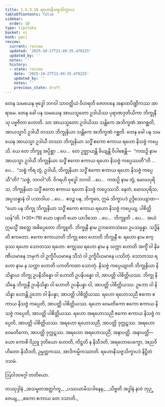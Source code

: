 ```yaml
---
title: 1.5.3.10 ရဟောနိသဇ္ဇသိက္ခာပဒ
tableOfContents: false
sidebar:
  order: 10
type: tipitaka
basket: vi
book: paci
review:
  current: review
  updated: '2025-10-27T21:49:35.470225'
  updated_by: ''
  notes: ''
  history:
  - state: review
    date: '2025-10-27T21:49:35.470225'
    updated_by: ''
    notes: ''
    previous_state: draft
---
```



<ReviewStatus review={frontmatter.review} showDetails={true} />

<HypothesisAnnotation frontmatter={frontmatter} />

<DynamicBreadcrumb />

<Division number="198" book="paci" e="ch" v="2" p="93">

<Paragraph number="648" book="paci">
တေန သမယေန ဗုဒ္ဓေါ ဘဂဝါ သာဝတ္ထိယံ ဝိဟရတိ ဇေတဝနေ အနာထပိဏ္ဍိကဿ အာရာမေ. တေန ခေါ ပန သမယေန အာယသ္မတော ဥဒါယိဿ ပုရာဏဒုတိယိကာ ဘိက္ခုနီသု ပဗ္ဗဇိတာ ဟောတိ. သာ အာယသ္မတော ဥဒါယိဿ သန္တိကေ အဘိက္ခဏံ အာဂစ္ဆတိ, အာယသ္မာပိ ဥဒါယီ တဿာ ဘိက္ခုနိယာ သန္တိကေ အဘိက္ခဏံ ဂစ္ဆတိ. တေန ခေါ ပန သမယေန အာယသ္မာ ဥဒါယီ တဿာ ဘိက္ခုနိယာ သဒ္ဓိံ ဧကော ဧကာယ ရဟော နိသဇ္ဇံ ကပ္ပေသိ.
</Paragraph>

<Paragraph number="649" book="paci">
ယေ တေ ဘိက္ခူ အပ္ပိစ္ဆာ …ပေ…  တေ ဥဇ္ဈာယန္တိ ခိယျန္တိ ဝိပါစေန္တိ—  “ကထဉှိ နာမ အာယသ္မာ ဥဒါယီ ဘိက္ခုနိယာ သဒ္ဓိံ ဧကော ဧကာယ ရဟော နိသဇ္ဇံ ကပ္ပေဿတီ”တိ …ပေ…  “သစ္စံ ကိရ တွံ, ဥဒါယိ, ဘိက္ခုနိယာ သဒ္ဓိံ ဧကော ဧကာယ ရဟော နိသဇ္ဇံ ကပ္ပေသီ”တိ? “သစ္စံ, ဘဂဝါ”တိ. ဝိဂရဟိ ဗုဒ္ဓေါ ဘဂဝါ …ပေ…  ကထဉှိ နာမ တွံ, မောဃပုရိသ, ဘိက္ခုနိယာ သဒ္ဓိံ ဧကော ဧကာယ ရဟော နိသဇ္ဇံ ကပ္ပေဿသိ. နေတံ, မောဃပုရိသ, အပ္ပသန္နာနံ ဝါ ပသာဒါယ …ပေ…  ဧဝဉ္စ ပန, ဘိက္ခဝေ, ဣမံ သိက္ခာပဒံ ဥဒ္ဒိသေယျာထ—
</Paragraph>

</Division>
<Division number="199" book="paci" e="ch" v="2" p="94">

<Paragraph number="650" book="paci">
<Emphasis>“ယော ပန ဘိက္ခု ဘိက္ခုနိယာ သဒ္ဓိံ ဧကော ဧကာယ ရဟော နိသဇ္ဇံ ကပ္ပေယျ, ပါစိတ္တိယန်”</Emphasis>တိ. (*30*:<Emphasis>79</Emphasis>)
</Paragraph>

</Division>
<Division number="200" book="paci" e="ch" v="2" p="94">

<Paragraph number="651" book="paci">
<Emphasis>ယော ပနာ</Emphasis>တိ ယော ယာဒိသော …ပေ…  <Emphasis>ဘိက္ခူ</Emphasis>တိ …ပေ…  အယံ ဣမသ္မိံ အတ္ထေ အဓိပ္ပေတော ဘိက္ခူတိ.
</Paragraph>

<Paragraph number="652" book="paci">
<Emphasis>ဘိက္ခုနီ</Emphasis> နာမ ဥဘတောသံဃေ ဥပသမ္ပန္နာ.
</Paragraph>

<Paragraph number="653" book="paci">
<Emphasis>သဒ္ဓိန်</Emphasis>တိ ဧကတော.
</Paragraph>

<Paragraph number="654" book="paci">
<Emphasis>ဧကော ဧကာယာ</Emphasis>တိ ဘိက္ခု စေဝ ဟောတိ ဘိက္ခုနီ စ.
</Paragraph>

<Paragraph number="655" book="paci">
<Emphasis>ရဟော</Emphasis> နာမ စက္ခုဿ ရဟော သောတဿ ရဟော. စက္ခုဿ ရဟော နာမ န သက္ကာ ဟောတိ အက္ခိံ ဝါ နိခဏီယမာနေ ဘမုကံ ဝါ ဥက္ခိပီယမာနေ သီသံ ဝါ ဥက္ခိပီယမာနေ ပဿိတုံ. သောတဿ ရဟော နာမ န သက္ကာ ဟောတိ ပကတိကထာ သောတုံ.
</Paragraph>

<Paragraph number="656" book="paci">
<Emphasis>နိသဇ္ဇံ ကပ္ပေယျာ</Emphasis>တိ ဘိက္ခုနိယာ နိသိန္နာယ ဘိက္ခု ဥပနိသိန္နော ဝါ ဟောတိ ဥပနိပန္နော ဝါ, အာပတ္တိ ပါစိတ္တိယဿ.
</Paragraph>

<Paragraph number="657" book="paci">
ဘိက္ခု နိသိန္နေ ဘိက္ခုနီ ဥပနိသိန္နာ ဝါ ဟောတိ ဥပနိပန္နာ ဝါ, အာပတ္တိ ပါစိတ္တိယဿ. ဥဘော ဝါ နိသိန္နာ ဟောန္တိ ဥဘော ဝါ နိပန္နာ, အာပတ္တိ ပါစိတ္တိယဿ.
</Paragraph>

</Division>
<Division number="201" book="paci" e="ch" v="2" p="95">

<Paragraph number="658" book="paci">
ရဟော ရဟောသညီ ဧကော ဧကာယ နိသဇ္ဇံ ကပ္ပေတိ, အာပတ္တိ ပါစိတ္တိယဿ. ရဟော ဝေမတိကော ဧကော ဧကာယ နိသဇ္ဇံ ကပ္ပေတိ, အာပတ္တိ ပါစိတ္တိယဿ. ရဟော အရဟောသညီ ဧကော ဧကာယ နိသဇ္ဇံ ကပ္ပေတိ, အာပတ္တိ ပါစိတ္တိယဿ.
</Paragraph>

<Paragraph number="659" book="paci">
အရဟော ရဟောသညီ, အာပတ္တိ ဒုက္ကဋဿ. အရဟော ဝေမတိကော, အာပတ္တိ ဒုက္ကဋဿ. အရဟော အရဟောသညီ, အနာပတ္တိ.
</Paragraph>

</Division>
<Division number="202" book="paci" e="ch" v="2" p="95">

<Paragraph number="660" book="paci">
အနာပတ္တိ—  ယော ကောစိ ဝိညူ ဒုတိယော ဟောတိ, တိဋ္ဌတိ န နိသီဒတိ, အရဟောပေက္ခော, အညဝိဟိတော နိသီဒတိ, ဥမ္မတ္တကဿ, အာဒိကမ္မိကဿာတိ.

</Paragraph>
</Division>

<Paragraph number="661" type="center" book="paci">
ရဟောနိသဇ္ဇသိက္ခာပဒံ နိဋ္ဌိတံ ဒသမံ.

  
ဩဝါဒဝဂ္ဂေါ တတိယော.



</Paragraph>

<Paragraph number="662" type="center" book="paci">
တဿုဒ္ဒါနံ


</Paragraph>

<Paragraph number="663" type="verses" book="paci">
_အသမ္မတအတ္ထင်္ဂတူ,_  
_ပဿယာမိသဒါနေန;_  
_သိဗ္ဗတိ အဒ္ဓါနံ နာဝံ ဘုဉ္ဇေယျ,_  
_ဧကော ဧကာယ တေ ဒသာတိ._
</Paragraph>